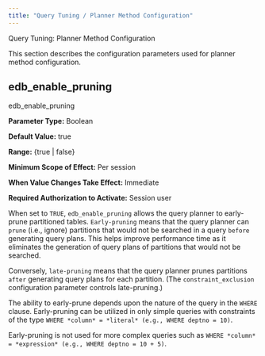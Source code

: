 ```yaml
---
title: "Query Tuning / Planner Method Configuration"
---
```


<div class="index">

Query Tuning: Planner Method Configuration

</div>

This section describes the configuration parameters used for planner method configuration.

## edb_enable_pruning

<div class="index">

edb_enable_pruning

</div>

**Parameter Type:** Boolean

**Default Value:** true

**Range:** {true | false}

**Minimum Scope of Effect:** Per session

**When Value Changes Take Effect:** Immediate

**Required Authorization to Activate:** Session user

When set to `TRUE`, `edb_enable_pruning` allows the query planner to early-prune partitioned tables. `Early-pruning` means that the query planner can `prune` (i.e., ignore) partitions that would not be searched in a query `before` generating query plans. This helps improve performance time as it eliminates the generation of query plans of partitions that would not be searched.

Conversely, `late-pruning` means that the query planner prunes partitions `after` generating query plans for each partition. (The `constraint_exclusion` configuration parameter controls late-pruning.)

The ability to early-prune depends upon the nature of the query in the `WHERE` clause. Early-pruning can be utilized in only simple queries with constraints of the type `WHERE *column* = *literal* (e.g., WHERE deptno = 10)`.

Early-pruning is not used for more complex queries such as `WHERE *column* = *expression* (e.g., WHERE deptno = 10 + 5)`.
